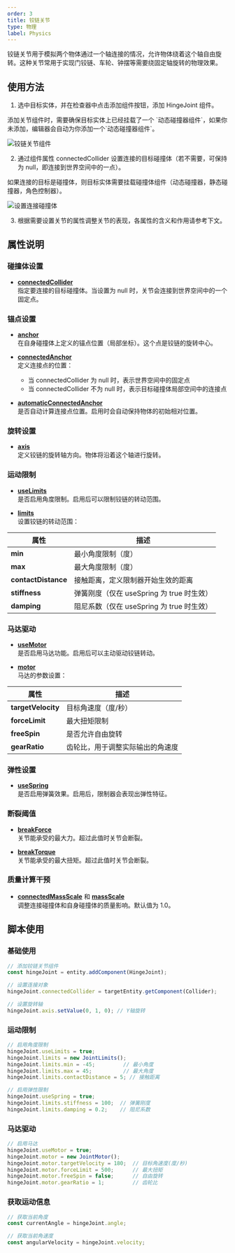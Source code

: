 ```yaml
---
order: 3
title: 铰链关节
type: 物理
label: Physics
---
```


铰链关节用于模拟两个物体通过一个轴连接的情况，允许物体绕着这个轴自由旋转。这种关节常用于实现门铰链、车轮、钟摆等需要绕固定轴旋转的物理效果。

## 使用方法

1. 选中目标实体，并在检查器中点击添加组件按钮，添加 HingeJoint 组件。
<Callout type="info">
添加关节组件时，需要确保目标实体上已经挂载了一个 `动态碰撞器组件`，如果你未添加，编辑器会自动为你添加一个`动态碰撞器组件`。
</Callout>

![铰链关节组件](https://mdn.alipayobjects.com/huamei_3zduhr/afts/img/A*SL8YQLNbsJwAAAAAAAAAAAAAesJ_AQ/original)

2. 通过组件属性 connectedCollider 设置连接的目标碰撞体（若不需要，可保持为 null，即连接到世界空间中的一点）。
<Callout type="positive">
如果连接的目标是碰撞体，则目标实体需要挂载碰撞体组件（动态碰撞器，静态碰撞器，角色控制器）。
</Callout>

![设置连接碰撞体](https://mdn.alipayobjects.com/huamei_3zduhr/afts/img/A*SwsmS572tcAAAAAAAAAAAAAAesJ_AQ/original)

3. 根据需要设置关节的属性调整关节的表现，各属性的含义和作用请参考下文。

## 属性说明

### 碰撞体设置
- [**connectedCollider**](/apis/core/#HingeJoint-connectedCollider)  
  指定要连接的目标碰撞体。当设置为 null 时，关节会连接到世界空间中的一个固定点。

### 锚点设置
- [**anchor**](/apis/core/#HingeJoint-anchor)  
  在自身碰撞体上定义的锚点位置（局部坐标）。这个点是铰链的旋转中心。

- [**connectedAnchor**](/apis/core/#HingeJoint-connectedAnchor)  
  定义连接点的位置：
  - 当 connectedCollider 为 null 时，表示世界空间中的固定点
  - 当 connectedCollider 不为 null 时，表示目标碰撞体局部空间中的连接点

- [**automaticConnectedAnchor**](/apis/core/#HingeJoint-automaticConnectedAnchor)  
  是否自动计算连接点位置。启用时会自动保持物体的初始相对位置。

### 旋转设置
- [**axis**](/apis/core/#HingeJoint-axis)  
  定义铰链的旋转轴方向。物体将沿着这个轴进行旋转。

### 运动限制
- [**useLimits**](/apis/core/#HingeJoint-useLimits)  
  是否启用角度限制。启用后可以限制铰链的转动范围。

- [**limits**](/apis/core/#HingeJoint-limits)  
  设置铰链的转动范围：

| 属性            | 描述                                                                 |
| --------------- | -------------------------------------------------------------------- |
| **min**         | 最小角度限制（度）                                                  |
| **max**         | 最大角度限制（度）                                                  |
| **contactDistance** | 接触距离，定义限制器开始生效的距离                               |
| **stiffness**   | 弹簧刚度（仅在 useSpring 为 true 时生效）                           |
| **damping**     | 阻尼系数（仅在 useSpring 为 true 时生效）                           |

### 马达驱动
- [**useMotor**](/apis/core/#HingeJoint-useMotor)  
  是否启用马达功能。启用后可以主动驱动铰链转动。

- [**motor**](/apis/core/#HingeJoint-motor)  
  马达的参数设置：

| 属性            | 描述                                                                 |
| --------------- | -------------------------------------------------------------------- |
| **targetVelocity** | 目标角速度（度/秒）                                               |
| **forceLimit**  | 最大扭矩限制                                                        |
| **freeSpin**    | 是否允许自由旋转                                                    |
| **gearRatio**   | 齿轮比，用于调整实际输出的角速度                                    |

### 弹性设置
- [**useSpring**](/apis/core/#HingeJoint-useSpring)  
  是否启用弹簧效果。启用后，限制器会表现出弹性特征。

### 断裂阈值
- [**breakForce**](/apis/core/#HingeJoint-breakForce)  
  关节能承受的最大力。超过此值时关节会断裂。

- [**breakTorque**](/apis/core/#HingeJoint-breakTorque)  
  关节能承受的最大扭矩。超过此值时关节会断裂。

### 质量计算干预
- [**connectedMassScale**](/apis/core/#HingeJoint-connectedMassScale) 和 [**massScale**](/apis/core/#HingeJoint-massScale)  
  调整连接碰撞体和自身碰撞体的质量影响。默认值为 1.0。

## 脚本使用

### 基础使用

```typescript
// 添加铰链关节组件
const hingeJoint = entity.addComponent(HingeJoint);

// 设置连接对象
hingeJoint.connectedCollider = targetEntity.getComponent(Collider);

// 设置旋转轴
hingeJoint.axis.setValue(0, 1, 0); // Y轴旋转
```

### 运动限制

```typescript
// 启用角度限制
hingeJoint.useLimits = true;
hingeJoint.limits = new JointLimits();
hingeJoint.limits.min = -45;         // 最小角度
hingeJoint.limits.max = 45;          // 最大角度
hingeJoint.limits.contactDistance = 5; // 接触距离

// 启用弹性限制
hingeJoint.useSpring = true;
hingeJoint.limits.stiffness = 100;  // 弹簧刚度
hingeJoint.limits.damping = 0.2;    // 阻尼系数
```

### 马达驱动

```typescript
// 启用马达
hingeJoint.useMotor = true;
hingeJoint.motor = new JointMotor();
hingeJoint.motor.targetVelocity = 180;  // 目标角速度(度/秒)
hingeJoint.motor.forceLimit = 500;      // 最大扭矩
hingeJoint.motor.freeSpin = false;      // 自由旋转
hingeJoint.motor.gearRatio = 1;         // 齿轮比
```

### 获取运动信息

```typescript
// 获取当前角度
const currentAngle = hingeJoint.angle;

// 获取当前角速度
const angularVelocity = hingeJoint.velocity;
```
